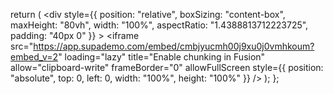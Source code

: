   return (
    <div
      style={{
        position: "relative",
        boxSizing: "content-box",
        maxHeight: "80vh",
        width: "100%",
        aspectRatio: "1.4388813712223725",
        padding: "40px 0"
      }}
    >
      <iframe
        src="https://app.supademo.com/embed/cmbjyucmh00j9xu0j0vmhkoum?embed_v=2"
        loading="lazy"
        title="Enable chunking in Fusion"
        allow="clipboard-write"
        frameBorder="0"
        allowFullScreen
        style={{
          position: "absolute",
          top: 0,
          left: 0,
          width: "100%",
          height: "100%"
        }}
      />
    </div>
  );
};
